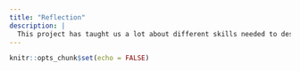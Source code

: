 ```yaml
---
title: "Reflection"
description: |
  This project has taught us a lot about different skills needed to design and build a city for the future. Each of our team members have penned down our insights that we have gained through the planning process.
---
```


```r
knitr::opts_chunk$set(echo = FALSE)
```




